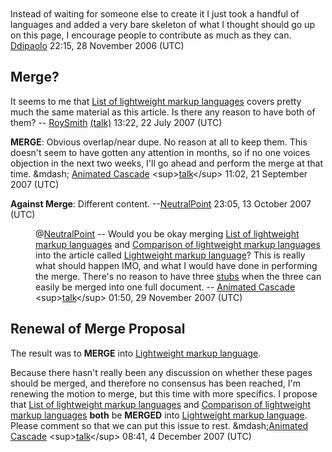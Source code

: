 <article id="8169312" title=Talk:Comparison of lightweight markup languages>
	<talkpage id="8169312" title="Talk:Comparison of lightweight markup languages">
Instead of waiting for someone else to create it I just took a handful of languages and added a very bare skeleton of what I thought should go up on this page, I encourage people to contribute as much as they can. [[User:Ddipaolo|Ddipaolo]] 22:15, 28 November 2006 (UTC)

== Merge? ==

It seems to me that [[List of lightweight markup languages]] covers pretty much the same material as this article.  Is there any reason to have both of them?   -- [[User:RoySmith|RoySmith]] [[User Talk:RoySmith|(talk)]] 13:22, 22 July 2007 (UTC)

'''MERGE''': Obvious overlap/near dupe. No reason at all to keep them. This doesn't seem to have gotten any attention in months, so if no one voices objection in the next two weeks, I'll go ahead and perform the merge at that time. &amp;mdash; [[User:Animated Cascade|Animated Cascade]] &lt;sup&gt;[http://en.wikipedia.org/wiki/User_talk:Animated_Cascade talk]&lt;/sup&gt; 11:02, 21 September 2007 (UTC)

'''Against Merge''': Different content. --[[User:NeutralPoint|NeutralPoint]] 23:05, 13 October 2007 (UTC)
: @[[User:NeutralPoint|NeutralPoint]] -- Would you be okay merging [[List of lightweight markup languages]] and [[Comparison of lightweight markup languages]] into the article called [[Lightweight markup language]]? This is really what should happen IMO, and what I would have done in performing the merge. There's no reason to have three [[WP:STUB|stubs]] when the three can easily be merged into one full document. -- [[User:Animated Cascade|Animated Cascade]] &lt;sup&gt;[http://en.wikipedia.org/wiki/User_talk:Animated_Cascade talk]&lt;/sup&gt; 01:50, 29 November 2007 (UTC)

==Renewal of Merge Proposal==
{{discussion top}}
The result was to '''MERGE''' into [[Lightweight markup language]].

Because there hasn't really been any discussion on whether these pages should be merged, and therefore no consensus has been reached, I'm renewing the motion to merge, but this time with more specifics. I propose that [[List of lightweight markup languages]] and [[Comparison of lightweight markup languages]] '''both''' be '''MERGED''' into [[Lightweight markup language]]. Please comment so that we can put this issue to rest. &amp;mdash;[[User:Animated Cascade|Animated Cascade]] &lt;sup&gt;[http://en.wikipedia.org/wiki/User_talk:Animated_Cascade talk]&lt;/sup&gt; 08:41, 4 December 2007 (UTC)
{{discussion bottom}}
	</talkpage>
</article>